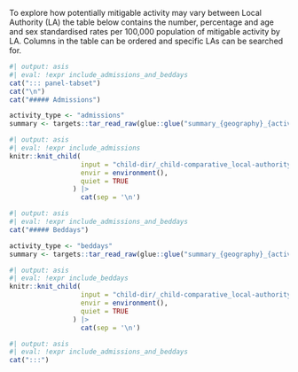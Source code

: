 To explore how potentially mitigable activity may vary between Local Authority (LA) the table below contains the number, percentage and age and sex standardised rates per 100,000 population of mitigable activity by LA. Columns in the table can be ordered and specific LAs can be searched for.

```r
#| output: asis
#| eval: !expr include_admissions_and_beddays
cat("::: panel-tabset")
cat("\n")
cat("##### Admissions")
```

```r
activity_type <- "admissions"
summary <- targets::tar_read_raw(glue::glue("summary_{geography}_{activity_type}_{cohort}"))
```

```r
#| output: asis
#| eval: !expr include_admissions
knitr::knit_child(
                  input = "child-dir/_child-comparative_local-authority_table.qmd",
                  envir = environment(),
                  quiet = TRUE
                ) |>
                  cat(sep = '\n')
```

```r
#| output: asis
#| eval: !expr include_admissions_and_beddays
cat("##### Beddays")
```

```r
activity_type <- "beddays"
summary <- targets::tar_read_raw(glue::glue("summary_{geography}_{activity_type}_{cohort}"))
```

```r
#| output: asis
#| eval: !expr include_beddays
knitr::knit_child(
                  input = "child-dir/_child-comparative_local-authority_table.qmd",
                  envir = environment(),
                  quiet = TRUE
                ) |>
                  cat(sep = '\n')
```

```r
#| output: asis
#| eval: !expr include_admissions_and_beddays
cat(":::")
```